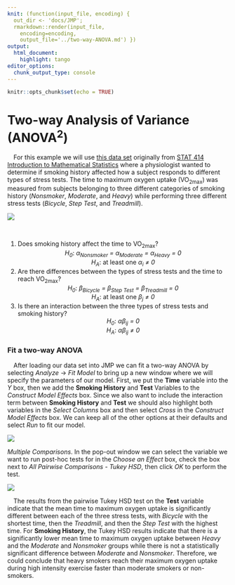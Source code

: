 ```yaml
---
knit: (function(input_file, encoding) {
  out_dir <- 'docs/JMP';
  rmarkdown::render(input_file,
    encoding=encoding,
    output_file='../two-way-ANOVA.md') })
output:
  html_document:
    highlight: tango
editor_options:
  chunk_output_type: console
---
```


```r
knitr::opts_chunk$set(echo = TRUE)
```

# Two-way Analysis of Variance (ANOVA<sup>2</sup>)

&emsp;For this example we will use [this data set](https://github.com/tylerbg/DLC_stat_resources/tree/master/docs/JMP/dat/stress_test.jmp) originally from [STAT 414 Introduction to Mathematical Statistics](https://online.stat.psu.edu/stat415/lesson/14/14.1) where a physiologist wanted to determine if smoking history affected how a subject responds to different types of stress tests. The time to maximum oxygen uptake (VO<sub>2max</sub>) was measured from subjects belonging to three different categories of smoking history (*Nonsmoker*, *Moderate*, and *Heavy*) while performing three different stress tests (*Bicycle*, *Step Test*, and *Treadmill*).

<center>
<img src="../img/two-way-ANOVA/smoking_test_boxplot.png" style="display: block; margin: auto;" />
</center>
<br>

1. Does smoking history affect the time to VO<sub>2max</sub>?
<center><i>H<sub>0</sub></i>:<i> &alpha;<sub>Nonsmoker</sub> = &alpha;<sub>Moderate</sub> = &alpha;<sub>Heavy</sub> = 0</i></center>
<center><i>H<sub>A</sub></i>: at least one <i>&alpha;<sub>i</sub> &ne; 0</i></center>
2. Are there differences between the types of stress tests and the time to reach VO<sub>2max</sub>?
<center><i>H<sub>0</sub></i>:<i> &beta;<sub>Bicycle</sub> = &beta;<sub>Step Test</sub> = &beta;<sub>Treadmill</sub> = 0</i></center>
<center><i>H<sub>A</sub></i>: at least one <i>&beta;<sub>j</sub> &ne; 0</i></center>
3. Is there an interaction between the three types of stress tests and smoking history?
<center><i>H<sub>0</sub></i>: <i>&alpha;&beta;<sub>ij</sub> = 0</i></center>
<center><i>H<sub>A</sub></i>: <i>&alpha;&beta;<sub>ij</sub> &ne; 0</i></center>

### Fit a two-way ANOVA

&emsp;After loading our data set into JMP we can fit a two-way ANOVA by selecting *Analyze* -> *Fit Model* to bring up a new window where we will specify the parameters of our model.  First, we put the **Time** variable into the *Y* box, then we add the **Smoking History** and **Test** Variables to the *Construct Model Effects* box.  Since we also want to include the interaction term between **Smoking History** and **Test** we should also highlight both variables in the *Select Columns* box and then select *Cross* in the *Construct Model Effects* box.  We can keep all of the other options at their defaults and select *Run* to fit our model.

<center>
<img src="../img/two-way-ANOVA/smoking_test_ANOVA.png" style="display: block; margin: auto;" />
</center

&emsp;From the output we can see in the *Analysis of Variance* table that the model overall has a statistically significant fit, which in the *Effect Summary* table we see that the **Test** and **Smoking History** variables are significant while their interaction term is not.  Many of the other information given to us is summary statistics and model diagnostics to help us assess whether the two-way ANOVA meets our assumptions and is actually a good fit.  For example, in the *Residual by Predicted Plot* we see the residuals (errors) for time on the y-axis against the respective predicted values of time for each observation on the x-axis.  The important thing to note from this plot is that there are no obvious outliers or patterns and that the residuals randomly spread along the horizontal blue line at 0, satisfying some of our assumptions for the two-way ANOVA.

&emsp;While the ANOVA model indicates that at least one of the group means in the **Time** and **Smoking History** variables are significantly different from at least one of the other group means, we are not told which ones.  For this, we need to follow-up with a 'post-hoc' pairwise comparisons test, for which we will use the Tukey's Honestly Significant Difference (HSD) test.  By clicking the red arrow next to *Response Time* we can then select *Estimates* -> *Multiple Comparisons*.  In the pop-out window we can select the variable we want to run post-hoc tests for in the *Choose an Effect* box, check the box next to *All Pairwise Comparisons - Tukey HSD*, then click *OK* to perform the test.

<center>
<img src="../img/two-way-ANOVA/smoking_test_Tukey.png" style="display: block; margin: auto;" />
</center>

&emsp;The results from the pairwise Tukey HSD test on the **Test** variable indicate that the mean time to maximum oxygen uptake is significantly different between each of the three stress tests, with *Bicycle* with the shortest time, then the *Treadmill*, and then the *Step Test* with the highest time.  For **Smoking History**, the Tukey HSD results indicate that there is a significantly lower mean time to maximum oxygen uptake between *Heavy* and the *Moderate* and *Nonsmoker* groups while there is not a statistically significant difference between *Moderate* and *Nonsmoker*.  Therefore, we could conclude that heavy smokers reach their maximum oxygen uptake during high intensity exercise faster than moderate smokers or non-smokers.
